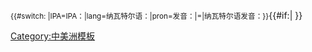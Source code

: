 <onlyinclude><small>{{#switch: {{{2}}}|IPA=IPA：|lang=纳瓦特尔语：|pron=发音：|=|纳瓦特尔语发音：}}</small>{{IPA|[[Help:纳瓦特尔语国际音标|[{{{1}}}]]]}}{{#if:{{{3|}}}|{{IPA audio link|{{{3}}} }} }}</onlyinclude><noinclude>
{{documentation|Template:usage of IPA templates}}
[[Category:IPA语言模板|{{PAGENAME}}]]
[[Category:中美洲模板]]
</noinclude>